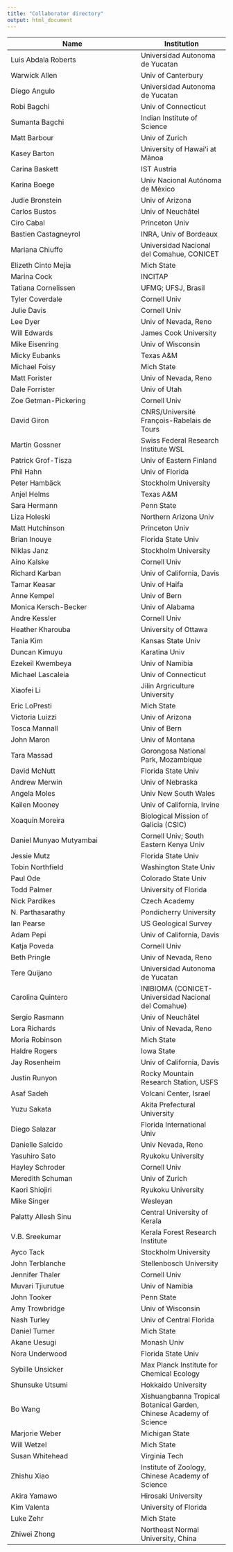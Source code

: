 ```yaml
---
title: "Collaborator directory"
output: html_document
---
```


Name                     | Institution
-------------------------|-----------------
Luis	Abdala Roberts | 	Universidad Autonoma de Yucatan
Warwick	Allen	 | 	Univ of Canterbury
Diego	Angulo | 		Universidad Autonoma de Yucatan
Robi	Bagchi | 		Univ of Connecticut
Sumanta	Bagchi	 | 	Indian Institute of Science
Matt	Barbour	 | 	Univ of Zurich
Kasey	Barton | 		University of Hawaiʻi at Mānoa
Carina	Baskett	 | 	IST Austria
Karina	Boege	 | 	Univ Nacional Autónoma de México
Judie	Bronstein	 | 	Univ of Arizona
Carlos	Bustos | 		Univ of Neuchâtel
Ciro	Cabal	 | 	Princeton Univ
Bastien	Castagneyrol | 		INRA, Univ of Bordeaux
Mariana	Chiuffo	 | 	Universidad Nacional del Comahue, CONICET
Elizeth	Cinto Mejia	 | 	Mich State
Marina	Cock	 | 	INCITAP
Tatiana	Cornelissen	 | 	UFMG; UFSJ, Brasil
Tyler	Coverdale	 | 	Cornell Univ
Julie	Davis | 		Cornell Univ
Lee	Dyer	 | 	Univ of Nevada, Reno
Will	Edwards	 | 	James Cook University
Mike	Eisenring	 | 	Univ of Wisconsin
Micky	Eubanks	 | 	Texas A&M
Michael	Foisy | 		Mich State
Matt	Forister	 | 	Univ of Nevada, Reno
Dale	Forrister	 | 	Univ of Utah
Zoe	Getman-Pickering | 		Cornell Univ
David	Giron	 | 	CNRS/Université François-Rabelais de Tours
Martin	Gossner | 		Swiss Federal Research Institute WSL
Patrick	Grof-Tisza | 		Univ of Eastern Finland
Phil	Hahn | 		Univ of Florida
Peter	Hambäck	 | 	Stockholm University
Anjel	Helms | 		Texas A&M
Sara	Hermann	 | 	Penn State
Liza	Holeski	 | 	Northern Arizona Univ
Matt	Hutchinson | 		Princeton Univ
Brian	Inouye | 		Florida State Univ
Niklas	Janz	 | 	Stockholm University
Aino	Kalske	 | 	Cornell Univ
Richard	Karban | 		Univ of California, Davis
Tamar	Keasar | 		Univ of Haifa
Anne	Kempel | 		Univ of Bern
Monica	Kersch-Becker | 		Univ of Alabama
Andre	Kessler | 		Cornell Univ
Heather	Kharouba | 		University of Ottawa
Tania	Kim	 | 	Kansas State Univ
Duncan	Kimuyu	 | 	Karatina Univ
Ezekeil	Kwembeya | 		Univ of Namibia
Michael	Lascaleia	 | 	Univ of Connecticut
Xiaofei	Li | 		Jilin Argriculture University
Eric	LoPresti | 		Mich State
Victoria	Luizzi | 		Univ of Arizona
Tosca	Mannall	 | 	Univ of Bern
John	Maron	 | 	Univ of Montana
Tara	Massad | 		Gorongosa National Park, Mozambique
David	McNutt	 | 	Florida State Univ
Andrew	Merwin	 | 	Univ of Nebraska
Angela	Moles	 | 	Univ New South Wales
Kailen	Mooney | 		Univ of California, Irvine
Xoaquín	Moreira	 | 	Biological Mission of Galicia (CSIC)
Daniel Munyao	Mutyambai | 		Cornell Univ; South Eastern Kenya Univ
Jessie	Mutz | 		Florida State Univ
Tobin	Northfield	 | 	Washington State Univ
Paul	Ode	 | 	Colorado State Univ
Todd	Palmer | 		University of Florida
Nick	Pardikes | 		Czech Academy
N.	Parthasarathy	 | 	Pondicherry University
Ian	Pearse | 		US Geological Survey
Adam	Pepi | 		Univ of California, Davis
Katja	Poveda	 | 	Cornell Univ
Beth	Pringle	 | 	Univ of Nevada, Reno
Tere	Quijano | 		Universidad Autonoma de Yucatan
Carolina	Quintero | 		INIBIOMA (CONICET-Universidad Nacional del Comahue)
Sergio	Rasmann	 | 	Univ of Neuchâtel
Lora	Richards | 		Univ of Nevada, Reno
Moria	Robinson | 		Mich State
Haldre	Rogers | 		Iowa State
Jay	Rosenheim	 | 	Univ of California, Davis
Justin	Runyon | 		Rocky Mountain Research Station, USFS
Asaf	Sadeh	 | 	Volcani Center, Israel
Yuzu	Sakata | 		Akita Prefectural University
Diego	Salazar	 | 	Florida International Univ
Danielle	Salcido | 		Univ Nevada, Reno
Yasuhiro	Sato | 		Ryukoku University
Hayley	Schroder | 		Cornell Univ
Meredith	Schuman	 | 	Univ of Zurich
Kaori	Shiojiri	 | 	Ryukoku University
Mike	Singer	 | 	Wesleyan
Palatty Allesh	Sinu | 		Central University of Kerala
V.B.	Sreekumar	 | 	Kerala Forest Research Institute
Ayco	Tack	 | 	Stockholm University
John	Terblanche | 		Stellenbosch University
Jennifer	Thaler | 		Cornell Univ
Muvari	Tjiurutue	 | 	Univ of Namibia
John	Tooker | 		Penn State
Amy	Trowbridge | 		Univ of Wisconsin
Nash	Turley	 | 	Univ of Central Florida
Daniel	Turner	 | 	Mich State
Akane	Uesugi | 		Monash Univ
Nora	Underwood	 | 	Florida State Univ
Sybille	Unsicker | 		Max Planck Institute for Chemical Ecology
Shunsuke	Utsumi | 		Hokkaido University
Bo	Wang | 		Xishuangbanna Tropical Botanical Garden, Chinese Academy of Science
Marjorie	Weber	 | 	Michigan State
Will	Wetzel	 | 	Mich State
Susan	Whitehead	 | 	Virginia Tech
Zhishu	Xiao | 		Institute of Zoology, Chinese Academy of Science
Akira	Yamawo | 		Hirosaki University
Kim	Valenta	 | 	University of Florida
Luke	Zehr	 | 	Mich State
Zhiwei	Zhong	 | 	Northeast Normal University, China